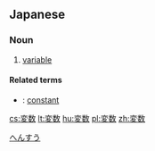 ==Japanese==
{{ja-kanjitab|へん|すう|yomi=on}}

===Noun===
{{ja-noun|へんすう}}

# {{lb|ja|algebra|sort=へんすう}} [[variable]]
[[Category:ja:Programming|へんすう]]

====Related terms====
* {{ja-r|定数|ていすう}}: [[constant]]

[[cs:変数]]
[[lt:変数]]
[[hu:変数]]
[[pl:変数]]
[[zh:変数]]